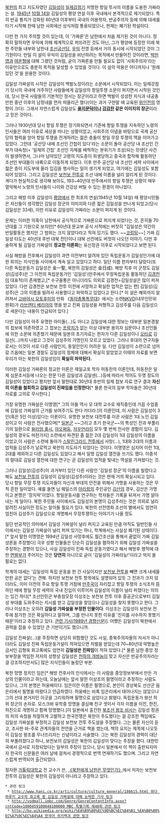 [[북한]]의 최고 지도자였던 [[김일성]]이 [[일제강점기]] 저명한 항일 투사의 이름을 도용한 가짜라는 설. [[1945년]] [[10월 14일]] 김일성의 평양 연설 이후 국내에서 본격적으로 제기되었다. 특히 반공 통치가 강화된 60년대 이후부터 국내의 어용학자, 반공주의자 등에 의해 대세를 타기 시작해 한때 남한 사회에선 상식처럼 통용되었으나, 현재는 폐기된 학설이다.

다만 한 가지 주의할 것이 있는데, 이 '가짜론'은 남한에서 처음 제기된 것이 아니다. 정확히 말하자면 우익에 의해 체계적으로 퍼뜨려진 것도 아닌, 그가 평양에 등장한 이래 북한 주민들 내부와 남한내 [[조선공산당]], [[우익]] 진영 등에서 거의 동시에 시작되었던 것이 그 기원이다. 만일 이 설이 우익이 김일성을 비난하려는 목적에서 만들어진 것이라면, [[박헌영]]과 [[여운형]]에 대해 그랬던 것처럼, 굳이 가짜론을 만들 필요도 없이 '사회주의자'라는 이유만으로도 충분히 목적을 달성할 수 있었을 것이다. 이 설의 악용은 어디까지나 '원래 있던 것'을 원용한 것이다.

김일성 가짜설의 시작은 김일성이 백발노장이라는 소문에서 시작되었다. 이는 일제강점기 당시의 국내에 거주하던 사람들에게 김일성의 항일투쟁 소문이 퍼지면서 시작된 것인데, 당시 한국 사람들의 기본적인 정서는 장군이라고 하면 백발이 성성한 지식과 내공충만한 중년 이후의 남정네를 먼저 떠올리곤 했다(이는 과거 구한말 때 교육된 [[위인전]]의 영향이 크다). 그래서 자연스럽게 김일성도 '''[[을지문덕]]이나 [[강감찬]] 같은 이미지의 장군'''이라고 믿은 것이다. 

그러나 1930년대 당시 항일 투쟁은 장기화되면서 기존에 항일 투쟁을 지속하던 노령의 인사들은 여러 이유로 세상을 떠나는 상황이었고, 사회주의 이념을 바탕으로 국제 공산당의 협력을 얻어 항일 투쟁을 전개하려는 젊은 층들이 항일 무장 투쟁의 맥을 이어가고 있었다. 그런데 '공산당 내에 조선인 간첩이 있다'라는 소문이 돌아 공산당 내 조선인 간부가 대숙청(+ '일제의 간첩' 조선인 자체를 배척하는 분위기가 조성)되는 민생단 사건이 발생하면서, 그나마 남아있던 고령의 지도층이 희생당하고 중국과 합작해 활동하던 조선인 부대들이 내륙으로 이동하게 되었다. 이후 만주 공산당 내 조선인 세력 사이에서 젊은 층이 지도부에 올라 입김을 행사하는 일이 생기게 되었고, 여기에는 김일성도 포함되어 있었다. 그리고 김일성은 [[보천보 전투]]로 조선 내에 이름을 널리 알리게 된 것이다. 게다가 현실적으로 생각해 보아도, 193~40년대 만주에서의 항일 투쟁은 상황이 매우 열악해서 노령의 인사들이 나이와 건강상 버틸 수 있는 환경이 아니었다.

그리고 해방 이후 김일성이 [[평양]]에서 한 최초의 연설(1945년 10월 14일) 때 평양시민들은 자신들이 생각했던 김일성 장군의 이미지와 다른 젊은 김일성을 만나게 되었고(당시 김일성은 33세), 이런 이유로 김일성이 가짜라는 소문이 퍼지게 된 것이다.

문제는 이러한 의혹이 남한에서 공식적으로 가짜론으로 퍼지게 되었다는 것, 흔히들 70년대를 그 기원으로 보지만[* 60년대 문교부 공식 서적에는 버젓히 "김일성은 약간의 반일활동은 했지만 그 범위는 크지 않았다라고 적혀 있기도 했다. ~~[[코렁탕]]~~] 가짜 김일성 타도는 40년대 후반 대북 전단이나 대북 선전에도 버젓히 나오던 이야기. 다만 후술하게 될 김일성 가짜설의 '''정교한 이론화'''는 유신정권 이후로 시작되었다고 보면 된다.

사실 해방을 전후해서 김일성이 과연 이전부터 알려져 있던 독립운동가 김일성인가에 대한 회의는 지식인들 사이에서 계속 일고 있었다고 하다. 일단 이름 한자부터 달랐다(또 다른 독립운동가 김일성은 金一聖, 북한의 김일성은 金日成). 해방 직후 미 군정도 김일성(김성주)은 그 이전의 독립운동가인 '김일성'(만주에서 무장독립운동 활동하던 [[김경천]]이 대표적)이 존재했고,[* 수구꼴통은 아니더라도 의외로 김경천=김일성설은 많이 퍼져있었다. 다만 김경천은 보천보 전투 이전에 사망하고 확실한 업적은 없는 편] 김일성(김성주)은 그의 이름을 빌려서 사용했다고 파악하고 있었다고 한다.[* 이 설은 해외까지 알려져서 [[고바야시 모토후미]]의 만화 《[[동아총통특무대]]》에서는 소련[[NKVD]](내무인민위원회)가 [[라브렌티 베리야]]의 명을 받고 진짜 김일성을 처형하고 김성주를 다음 김일성으로 세운다는 내용이 언급되어 있다.]

다만 김일성이 아주 유명한 아이돌(...)도 아니고 김일성에 대한 정보는 대부분 일본경찰의 첩보에 의존하였고 그 첩보는 [[프락치]]가 없는 이상 대부분 용의자 심문이나 조선인들에 의한 소문에 의존했기 때문에 일본의 초기자료는 한자가 다른 김일성이나 [[오타]]로 김일선(...)까지 나왔고 그것이 김성주의 가명인지 모르고 있었다. 그러니 후대의 연구자들로서는 이것이 서로 다른 사람인지, 동일인인지 어려운 일. 다만 김일성이 소련으로 넘어갈 즈음에는 일본 경찰도 김일성의 정체에 대해서 확실히 알았었고 이때의 자료를 보면 우리가 아는 북한의 김일성임이 '''확실히 파악된다.'''

이러한 김일성 가짜론의 정교한 이론은 재일교포 학자 허동찬의 이론인데, 허동찬은 일제 심문조서등에 나오는 한문 다른 김일성과 김일센(...)등에 따라서 적어도 두명 정도의 김일성이 있었다고 봤지만 앞서 말한대로 30년대 후반의 일제 첩보 자료 연구 결과 '''자신의 이론을 철회하고 김일성이 진짜임을 인정한다'''[* 물론 한국의 일부 학자들은 30년대 자료를 고의로 무시한다.]

가장 유명한 가짜설은 이명영[* 그의 아들 역시 모 대학 교수로 재직중인데 가끔 수업중에 김일성 가짜설의 근거를 보여주기도 한다 카더라.]의 이론인데, 이 사람은 김일성이 3인(혹은 5인 이상)있다는 이론이다. 유명한 보천보 대전투를 이끈 사람은 1대 노인 김일성이고 이 사람은 전사했으며[* [[일본군]] ~~그리고 초기 한국군~~의 특성인 전과 부풀리기의 일환으로 [[윌리엄 홀시]], [[마오쩌둥]], [[저우언라이]] 모두 몇 번씩 전사한 경험이 있다. 김일성의 경우도 마찬가지] 소련에서 파견된 좀 젊은 2대 김일성이 1대 김일성의 이름을 이었고,이 사람은 소련에 돌아가 [[스탈린그라드 전투]]에서 사망(...), 1대와 2대의 이름과 업적을 김성주가 날로먹고 북한의 지도자가 되었다는 것이다. 이명영은 심지어 이런 1대, 2대를 제외하고 다른 김일성도 있었다고 해서 일명 김일성 열전을 쓰기도 했다. 이종석의 말대로 김일성 열전에 대한 연구는 곧 김일성의 업적을 빛내는 역설을 가져왔다는 것.

그러나 김일성(김성주)이 과거부터 있던 다른 사람인 '김일성 장군'의 이름을 빌렸다고 해도 [[보천보 전투]]의 김일성이 김일성(김성주)이라는 것은 현재 거의 확실시되고 있다. 당시 항일 무장 투쟁 지도자들이 자신과 부대의 안전을 위해서 가명을 사용하는 것은 무척 흔한 일이었다. 예를 들면 님 웨일스의 [[아리랑]]의 주인공인 [[김산]]의 경우, 김산은 가명이고 본명은 '장지락'이었다. 항일운동사를 연구하는 학자들은 기록을 뒤져서 가명 알아내는 게 일이다. 북한 주민들 사이에서도 김일성의 본명이 김성주라는 것은 의외로 널리 알려진 사실이란 정도는 알아둘 필요가 있다. 북한의 선전영화 조선의 별에서도 엄연히 엄친아 김성주가 김일성으로 개명해서 무장투쟁하는 이야기가 나올 정도

일단 반공적인 의미에서 김일성 가짜설이 널리 퍼지고 교육된 만큼 아직도 일반인들 사이에서는 김일성 가짜설이 널리 퍼져 있기는 하나, 학계에서는 사실상 폐기된 상태이다.[* 앞서 말한 이명영은 1994년 김일성 사망후에도 월간조선을 통해서 끝없이 가짜 김일성론을 주장했다] 극우 성향 인물들은 단순히 김일성을 폄하하기 위해 김일성 가짜설을 주장하는 경향이 있으나, 사실 김일성이 진짜 독립 운동가였다고 해서 해방후 행적에 대한 [[면벌부]]가 주어지는 것은 '''당연히''' 아니므로 굳이 '김일성이 가짜라능!'이라고 억지 쓸 필요는 없다.

학계의 대세는 '김일성이 독립 운동을 한 건 사실이지만 [[보천보 전투]]을 빼면 크게 내세울 만한 공은 없다'는 견해. 하지만 보천보 전투 항목에도 설명되어 있듯 그 전과가 크지 않더라도, 이미 이전의 주요 항일 투쟁 거점에 [[만주국]]이 자리잡고 항일 투쟁의 소식조차 뜸하던 때에 항일 무장 세력의 국내 진입이 이루어져 김일성의 이름이 널리 퍼졌다는 의의는 있긴 하다[* 조선인민군 부총참모장 이상조는 보천보 전투 이후 중공군으로부터 김일성 부대를 도와주라는 지시를 받고 김일성을 찾았으나 김일성을 찾지 못했다고 한다. 그러나 이상조는 오히려 '''김일성 가짜설을 부정한 인물이다'''. 이상조는 김일성이 보천보 전투에 참가한 것은 확실하다고 말하며, 그를 만나지 못한 이유를 '진지를 사수하지 못했기 때문'이라고 추정하고 있다. [http://newslibrary.naver.com/viewer/index.nhn?articleId=1989091200329203002&editNo=3&printCount=1&publishDate=1989-09-12&officeId=00032&pageNo=3&printNo=13528&publishType=00020 관련 기사(1989년 경향신문)]]. 어쨌든 김일성이 북한에서 권력을 잡을 수 있었던 큰 기반이기도 했으니까. 

김일성 진짜설(...)을 주장하면 상당히 위험했던 것도 사실, 종북주의자들의 저서가 아니더라도 김일성 진짜 독립운동가설이 적혀있으면 처벌을 받았는데 70~80년대 악명높은 금서인 김형욱 회고록에도 엄연히 '''김일성은 진짜임'''이 적혀 있었다.[* 물론 남한 중앙 정보부장을 역임한 저자의 성향상 김일성은 [[천하의 개쌍놈]]이 맞고 자신은 반공주의자라는 걸 강조하지만서도] 많은 지식인들이 놀랐던 부분.

북한 망명 정치인 임은[* 해방 전후사의 인식에서는 이 사람을 중앙정보부에서 만든 가상의 인물이라고 하는데, 오늘날에는 앞서 말한 이상조의 필명이라고 추정하는 사람도 있으나, 그의 본명은 허웅배이다. 임은이란 이름은 필명으로, 본인이 경상북도 선산군 음은리에서 필명을 따왔다고 언급하였다. 허웅배는 비록 임은리에서 태어나지는 않았으나 그의 선대 본거지인 이곳을 그리워하며 필명으로 삼았다고 밝혔다.  독립운동가 왕산 허위 장군의 손자로. 모스크바 유학중 망명을 결심해 친구 셋이서 각자 이름을 이진, 한진, 허진으로 개명하고 함께 망명했다.]이 일본에서 출간한 [[북조선 왕조 비사]]는 김일성 정권의 피의 숙청을 처절하게 고발하고 한국전쟁은 북한이 주도했다는 걸 강조한 책임에도 김일성 가짜설을 부정하고 김일성 보천보 전투 주도설을 주장했다. 그는 물론 자신이 듣고, 조사한 바-주로 관계자들의 전언을 근거로 책을 썼는데, 책의 요지는 제목에 나오듯이 김일성 왕조를 무너뜨리자는 신념이라고 서술했다. 그는 북한 김일성의 경력이 대단히 부풀려졌다고 하나, 보천보의 김일성은 북한의 김일성이 맞다는 주장을 폈다. 대한민국에서 금서로 지정되었다는 일부의 주장이 있으나, 당시 일본에서 이 책이 출판되자마자 한국의 신문들은 여러 날에 걸쳐서 경쟁적으로 번역 연재하기도 했으며. 그리고 자연스럽게 번역되어 출간되었다.

정자환 [[가톨릭대학교]] 전 교수가 쓴, [http://books.google.co.kr/books/about/%EB%B6%81%ED%95%9C%EC%9D%80_%EB%82%A8%ED%95%9C%EC%97%90%EA%B2%8C_%EB%AC%B4%EC%97%87%EC%9D%B8%EA%B0%80_%EA%B1%B0.html?id=rydMol3uGp8C&redir_esc=y 《북한에게 남한은 무엇인가》]에서 저자는 보천보 전투의 김일성은 북한의 김일성이 아니라고 주장하고 있다.

 * 관련 링크
  * [[http://www.hani.co.kr/arti/culture/culture_general/186615.html 와다 하루키 교수의 회고록 중 김일성 가짜설에 대해 논박한 기사 링크]]
  * [[http://vodmall.imbc.com/Genre/GenreContentInfo.aspx?cntCode=1000459100048100000 MBC 특별기획 제48회 관련 링크]]
  * [[http://ko.wikipedia.org/wiki/%EA%B9%80%EC%9D%BC%EC%84%B1_%EA%B0%80%EC%A7%9C%EC%84%A4 한국어 위키백과 관련 링크]]
